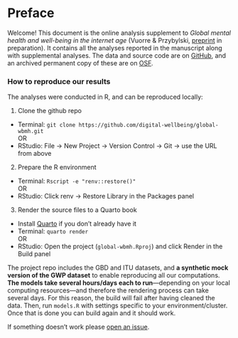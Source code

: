 # Preface {.unnumbered}

Welcome! This document is the online analysis supplement to *Global mental health and well-being in the internet age* (Vuorre & Przybylski, [preprint]() in preparation). It contains all the analyses reported in the manuscript along with supplemental analyses. The data and source code are on [GitHub](https://github.com/digital-wellbeing/global-wbmh), and an archived permanent copy of these are on [OSF](https://osf.io/ys7m9/).

::: {.callout-note}
### How to reproduce our results

The analyses were conducted in R, and can be reproduced locally:

1. Clone the github repo
  - Terminal: `git clone https://github.com/digital-wellbeing/global-wbmh.git`  
      OR
  - RStudio: File -> New Project -> Version Control -> Git -> use the URL from above

2. Prepare the R environment
  - Terminal: `Rscript -e "renv::restore()"`  
      OR
  - RStudio: Click renv -> Restore Library in the Packages panel

3. Render the source files to a Quarto book
 - Install [Quarto](https://quarto.org/docs/getting-started/installation.html) if you don't already have it
  - Terminal: `quarto render`  
      OR
  - RStudio: Open the project (`global-wbmh.Rproj`) and click Render in the Build panel

::: {.callout-important}
The project repo includes the GBD and ITU datasets, and **a synthetic mock version of the GWP dataset** to enable reproducing all our computations.
**The models take several hours/days each to run**---depending on your local computing resources---and therefore the rendering process can take several days. For this reason, the build will fail after having cleaned the data. Then, run `models.R` with settings specific to your environment/cluster. Once that is done you can build again and it should work.
:::

If something doesn't work please [open an issue](https://github.com/digital-wellbeing/global-wbmh/issues).
:::
